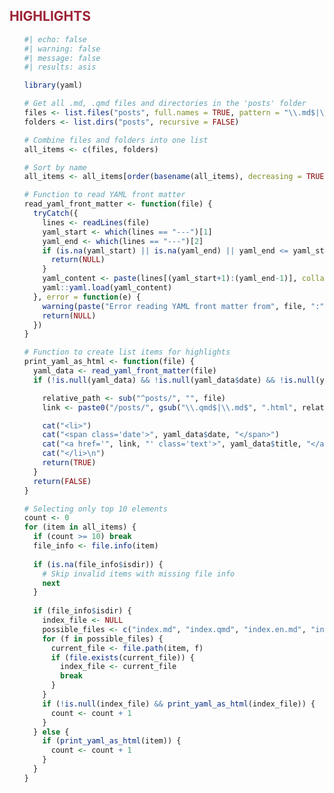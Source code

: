<h2 style="color: #9d2235;">HIGHLIGHTS</h2>

<div class="highlights-container">
<ul>
```r
#| echo: false
#| warning: false
#| message: false
#| results: asis

library(yaml)

# Get all .md, .qmd files and directories in the 'posts' folder
files <- list.files("posts", full.names = TRUE, pattern = "\\.md$|\\.qmd$", include.dirs = TRUE)
folders <- list.dirs("posts", recursive = FALSE)

# Combine files and folders into one list
all_items <- c(files, folders)

# Sort by name
all_items <- all_items[order(basename(all_items), decreasing = TRUE)]

# Function to read YAML front matter
read_yaml_front_matter <- function(file) {
  tryCatch({
    lines <- readLines(file)
    yaml_start <- which(lines == "---")[1]
    yaml_end <- which(lines == "---")[2]
    if (is.na(yaml_start) || is.na(yaml_end) || yaml_end <= yaml_start) {
      return(NULL)
    }
    yaml_content <- paste(lines[(yaml_start+1):(yaml_end-1)], collapse = "\n")
    yaml::yaml.load(yaml_content)
  }, error = function(e) {
    warning(paste("Error reading YAML front matter from", file, ":", e$message))
    return(NULL)
  })
}

# Function to create list items for highlights
print_yaml_as_html <- function(file) {
  yaml_data <- read_yaml_front_matter(file)
  if (!is.null(yaml_data) && !is.null(yaml_data$date) && !is.null(yaml_data$title)) {

    relative_path <- sub("^posts/", "", file)
    link <- paste0("/posts/", gsub("\\.qmd$|\\.md$", ".html", relative_path))

    cat("<li>")
    cat("<span class='date'>", yaml_data$date, "</span>")
    cat("<a href='", link, "' class='text'>", yaml_data$title, "</a>")
    cat("</li>\n")
    return(TRUE)
  }
  return(FALSE)
}

# Selecting only top 10 elements
count <- 0
for (item in all_items) {
  if (count >= 10) break
  file_info <- file.info(item)
  
  if (is.na(file_info$isdir)) {
    # Skip invalid items with missing file info
    next
  }
  
  if (file_info$isdir) {
    index_file <- NULL
    possible_files <- c("index.md", "index.qmd", "index.en.md", "index.en.qmd")
    for (f in possible_files) {
      current_file <- file.path(item, f)
      if (file.exists(current_file)) {
        index_file <- current_file
        break
      }
    }
    if (!is.null(index_file) && print_yaml_as_html(index_file)) {
      count <- count + 1
    }
  } else {
    if (print_yaml_as_html(item)) {
      count <- count + 1
    }
  }
}
```
</ul>
</div>